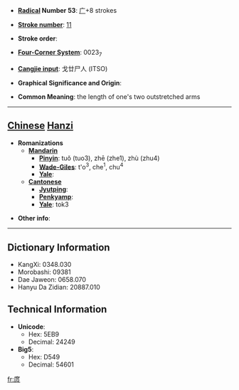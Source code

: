 * '''[[Wiktionary:Chinese radical index| Radical]] Number 53''': [[Wiktionary:Chinese radical index 广|广]]+8 strokes

* '''[[Wiktionary:Chinese total strokes index|Stroke number]]''': [[Wiktionary:Chinese total strokes index 11|11]]

* '''Stroke order''': 

* '''[[Wiktionary:Chinese four corner index|Four-Corner System]]''': 0023<sub>7</sub>

* '''[[Wiktionary:Chinese Cangjie index|Cangjie input]]''': 戈廿尸人 (ITSO)

* '''Graphical Significance and Origin''': 

* '''Common Meaning''': the length of one's two outstretched arms

----

== [[Chinese]] [[Hanzi]] ==

* '''Romanizations'''
** '''[[Mandarin]]'''
*** '''[[Pinyin]]''': tuǒ (tuo3), zhē (zhe1), zhù (zhu4)
*** '''[[Wade-Giles]]''': t'o<sup>3</sup>, che<sup>1</sup>, chu<sup>4</sup>
*** '''[[Yale]]''': 
** '''[[Cantonese]]'''
*** '''[[Jyutping]]''':
*** '''[[Penkyamp]]''': 
*** '''[[Yale]]''': tok3

* '''Other info''': 

----

== Dictionary Information ==

* KangXi: 0348.030
* Morobashi: 09381
* Dae Jaweon: 0658.070
* Hanyu Da Zidian: 20887.010

== Technical Information ==

* '''Unicode''':
** Hex: 5EB9
** Decimal: 24249
* '''Big5''':
** Hex: D549
** Decimal: 54601

[[fr:庹]]